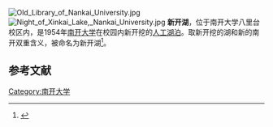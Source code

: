 [[File:Old_Library_of_Nankai_University.jpg|thumb]]
[[File:Night_of_Xinkai_Lake,_Nankai_University.jpg|thumb]]
'''新开湖'''，位于南开大学八里台校区内，是1954年[[南开大学|南开大学]]在校园内新开挖的[[人工湖|人工湖泊]]。取新开挖的湖和新的南开双重含义，被命名为新开湖<ref>{{cite web|author1=鲁毅|title=南开的新开湖|url=http://news.nankai.edu.cn/xkhp/system/2011/03/13/000037524.shtml|website=南开大学新闻网|accessdate=2011-03-13|archive-url=https://web.archive.org/web/20161010093043/http://news.nankai.edu.cn/xkhp/system/2011/03/13/000037524.shtml|archive-date=2016-10-10|dead-url=yes}}</ref>。

==参考文献==
{{reflist}}

{{南开大学}}
[[Category:南开大学|Category:南开大学]]